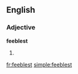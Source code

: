 ==English==

===Adjective===
'''feeblest'''

# {{superlative of|[[feeble]]}}

[[fr:feeblest]]
[[simple:feeblest]]